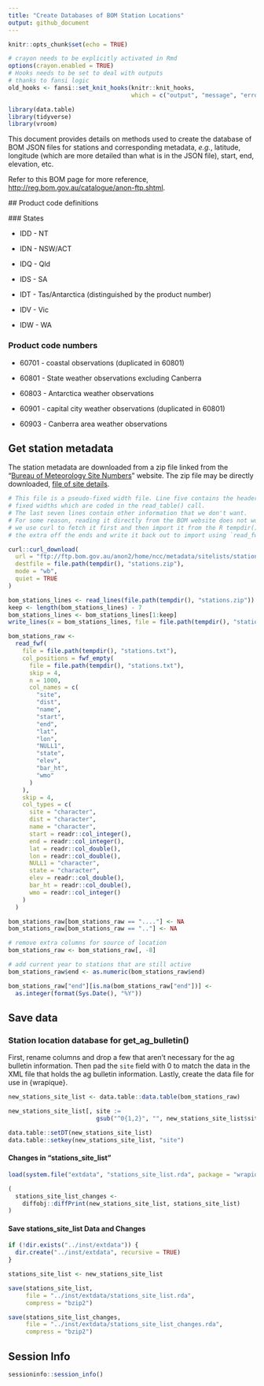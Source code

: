 ```yaml
---
title: "Create Databases of BOM Station Locations"
output: github_document
---
```


  ```r
knitr::opts_chunk$set(echo = TRUE)
```

```r
# crayon needs to be explicitly activated in Rmd
options(crayon.enabled = TRUE)
# Hooks needs to be set to deal with outputs
# thanks to fansi logic
old_hooks <- fansi::set_knit_hooks(knitr::knit_hooks,
                                   which = c("output", "message", "error"))

library(data.table)
library(tidyverse)
library(vroom)
```

This document provides details on methods used to create the database of BOM JSON files for stations and corresponding metadata, _e.g._, latitude, longitude (which are more detailed than what is in the JSON file), start, end, elevation, etc.

Refer to this BOM page for more reference, <http://reg.bom.gov.au/catalogue/anon-ftp.shtml>.

  ## Product code definitions

  ### States

  - IDD - NT

  - IDN - NSW/ACT

  - IDQ - Qld

  - IDS - SA
  
  - IDT - Tas/Antarctica (distinguished by the product number)
  
  - IDV - Vic
  
  - IDW - WA

### Product code numbers

  - 60701 - coastal observations (duplicated in 60801)
  
  - 60801 - State weather observations excluding Canberra
  
  - 60803 - Antarctica weather observations
  
  - 60901 - capital city weather observations (duplicated in 60801)
  
  - 60903 - Canberra area weather observations

## Get station metadata

The station metadata are downloaded from a zip file linked from the "[Bureau of Meteorology Site Numbers](http://www.bom.gov.au/climate/cdo/about/site-num.shtml)" website.
The zip file may be directly downloaded, [file of site details](ftp://ftp.bom.gov.au/anon2/home/ncc/metadata/sitelists/stations.zip).

```r
# This file is a pseudo-fixed width file. Line five contains the headers at
# fixed widths which are coded in the read_table() call.
# The last seven lines contain other information that we don't want.
# For some reason, reading it directly from the BOM website does not work, so
# we use curl to fetch it first and then import it from the R tempdir(), trim
# the extra off the ends and write it back out to import using `read_fwf()`.

curl::curl_download(
  url = "ftp://ftp.bom.gov.au/anon2/home/ncc/metadata/sitelists/stations.zip",
  destfile = file.path(tempdir(), "stations.zip"),
  mode = "wb",
  quiet = TRUE
)

bom_stations_lines <- read_lines(file.path(tempdir(), "stations.zip"))
keep <- length(bom_stations_lines) - 7
bom_stations_lines <- bom_stations_lines[1:keep]
write_lines(x = bom_stations_lines, file = file.path(tempdir(), "stations.txt"))

bom_stations_raw <-
  read_fwf(
    file = file.path(tempdir(), "stations.txt"),
    col_positions = fwf_empty(
      file = file.path(tempdir(), "stations.txt"),
      skip = 4,
      n = 1000,
      col_names = c(
        "site",
        "dist",
        "name",
        "start",
        "end",
        "lat",
        "lon",
        "NULL1",
        "state",
        "elev",
        "bar_ht",
        "wmo"
      )
    ),
    skip = 4,
    col_types = c(
      site = "character",
      dist = "character",
      name = "character",
      start = readr::col_integer(),
      end = readr::col_integer(),
      lat = readr::col_double(),
      lon = readr::col_double(),
      NULL1 = "character",
      state = "character",
      elev = readr::col_double(),
      bar_ht = readr::col_double(),
      wmo = readr::col_integer()
    )
  )

bom_stations_raw[bom_stations_raw == "...."] <- NA
bom_stations_raw[bom_stations_raw == ".."] <- NA

# remove extra columns for source of location
bom_stations_raw <- bom_stations_raw[, -8]

# add current year to stations that are still active
bom_stations_raw$end <- as.numeric(bom_stations_raw$end)

bom_stations_raw["end"][is.na(bom_stations_raw["end"])] <-
  as.integer(format(Sys.Date(), "%Y"))
```

## Save data

### Station location database for get_ag_bulletin()

First, rename columns and drop a few that aren't necessary for the ag bulletin information.
Then pad the `site` field with 0 to match the data in the XML file that holds the ag bulletin information.
Lastly, create the data file for use in {wrapique}.

```r
new_stations_site_list <- data.table::data.table(bom_stations_raw)

new_stations_site_list[, site :=
                         gsub("^0{1,2}", "", new_stations_site_list$site)]

data.table::setDT(new_stations_site_list)
data.table::setkey(new_stations_site_list, "site")
```

#### Changes in "stations_site_list"

```r
load(system.file("extdata", "stations_site_list.rda", package = "wrapique"))

(
  stations_site_list_changes <-
    diffobj::diffPrint(new_stations_site_list, stations_site_list)
)
```

#### Save stations_site_list Data and Changes

```r
if (!dir.exists("../inst/extdata")) {
  dir.create("../inst/extdata", recursive = TRUE)
}

stations_site_list <- new_stations_site_list

save(stations_site_list,
     file = "../inst/extdata/stations_site_list.rda",
     compress = "bzip2")

save(stations_site_list_changes,
     file = "../inst/extdata/stations_site_list_changes.rda",
     compress = "bzip2")
```

## Session Info

```r
sessioninfo::session_info()
```
